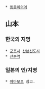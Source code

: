  * [[동음이의어]]

== 山本 ==
=== 한국의 지명 ===
 * [[군포시]] [[산본신도시]]
 * [[산본역]]

=== 일본의 인/지명 ===
 * [[야마모토]] 참고.

